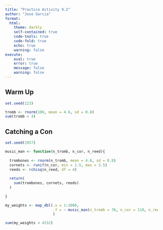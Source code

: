 ```yaml
---
title: "Practice Activity 9.2"
author: "Jose Garcia"
format:
  html:
    theme: darkly  
    self-contained: true
    code-tools: true
    code-fold: true
    echo: true
    warning: false
execute:
    eval: true
    error: true
    message: false
    warning: false
---
```


## Warm Up

```r
set.seed(123)

tromb <- rnorm(100, mean = 4.6, sd = 0.8)
sum(tromb < 4)
```

## Catching a Con

```r
set.seed(1957)

music_man <- function(n_tromb, n_cor, n_reed){
  
  trombones <- rnorm(n_tromb, mean = 4.6, sd = 0.8)
  cornets <- runif(n_cor, min = 1.5, max = 3.5)
  reeds <- rchisq(n_reed, df = 4)
  
  return(
    sum(trombones, cornets, reeds)
  )
  
}

my_weights <- map_dbl(.x = 1:1000, 
                      .f = ~ music_man(n_tromb = 76, n_cor = 110, n_reed = 1035)
                      ) 

sum(my_weights < 4532)
  
```
